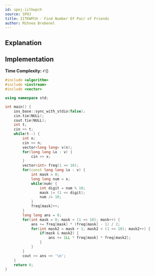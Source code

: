 ```yaml
---
id: spoj-iitkwpch
source: SPOJ
title: IITKWPCH - Find Number Of Pair of Friends
author: Mihnea Brebenel
---
```


## Explanation

## Implementation

**Time Complexity:** $\mathcal{O}()$

<LanguageSection>
<CPPSection>

```cpp 
#include <algorithm>
#include <iostream>
#include <vector>

using namespace std;

int main() { 
    ios_base::sync_with_stdio(false);
    cin.tie(NULL);
    cout.tie(NULL);
	int t;
	cin >> t;
	while(t--) {
		int n;
		cin >> n;
		vector<long long> v(n);
		for(long long &x : v) {
			cin >> x;
		}
		vector<int> freq(1 << 10);
		for(const long long &x : v) {
			int mask = 0;
			long long num = x;
			while(num) {
				int digit = num % 10;
				mask |= (1 << digit);
				num /= 10;
			}
			freq[mask]++;
		}
		long long ans = 0;
		for(int mask = 0; mask < (1 << 10); mask++) {
			ans += freq[mask] * (freq[mask] - 1) / 2;
			for(int mask2 = mask + 1; mask2 < (1 << 10); mask2++) {
				if(mask & mask2) {
					ans += 1LL * freq[mask] * freq[mask2];
				}
			}
		}
		cout << ans << '\n';
	}
	return 0;
}

```

</CPPSection>
</LanguageSection>